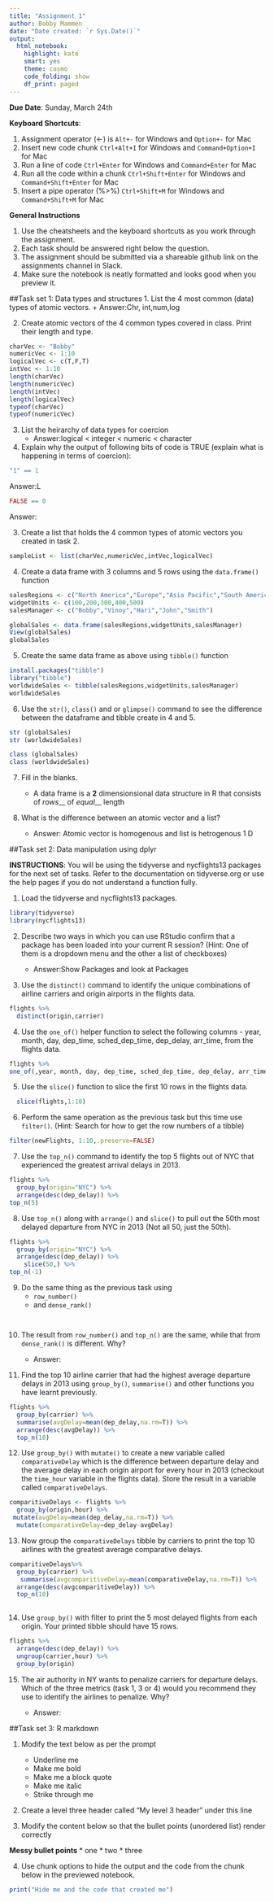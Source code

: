 ```yaml
---
title: "Assignment 1"
author: Bobby Mammen
date: "Date created: `r Sys.Date()`"
output:
  html_notebook:
    highlight: kate
    smart: yes
    theme: cosmo
    code_folding: show
    df_print: paged
---
```


**Due Date**: Sunday, March 24th

**Keyboard Shortcuts**:

1. Assignment operator (<-) is `Alt+-` for Windows and `Option+-` for Mac
2. Insert new code chunk `Ctrl+Alt+I` for Windows and `Command+Option+I` for Mac
3. Run a line of code `Ctrl+Enter` for Windows and `Command+Enter` for Mac
4. Run all the code within a chunk `Ctrl+Shift+Enter` for Windows and `Command+Shift+Enter` for Mac
5. Insert a pipe operator (%>%) `Ctrl+Shift+M` for Windows and `Command+Shift+M` for Mac

**General Instructions**

1. Use the cheatsheets and the keyboard shortcuts as you work through the assignment.
2. Each task should be answered right below the question.
3. The assignment should be submitted via a shareable github link on the assignments channel in Slack.
4. Make sure the notebook is neatly formatted and looks good when you preview it.

##Task set 1: Data types and structures
1. List the 4 most common (data) types of atomic vectors.
    + Answer:Chr, int,num,log

2. Create atomic vectors of the 4 common types covered in class. Print their length and type.

```r
charVec <- "Bobby"
numericVec <- 1:10
logicalVec <- c(T,F,T)
intVec <- 1:10
length(charVec)
length(numericVec)
length(intVec)
length(logicalVec)
typeof(charVec)
typeof(numericVec)

```

3. List the heirarchy of data types for coercion
    + Answer:logical < integer < numeric < character

4. Explain why the output of following bits of code is TRUE (explain what is happening in terms of coercion): 

```r
"1" == 1
```
Answer:L

```r
FALSE == 0
```
Answer:

3. Create a list that holds the 4 common types of atomic vectors you created in task 2.

```r
sampleList <- list(charVec,numericVec,intVec,logicalVec)
```
4. Create a data frame with 3 columns and 5 rows using the `data.frame()` function

```r
salesRegions <- c("North America","Europe","Asia Pacific","South America","Japan")
widgetUnits <- c(100,200,300,400,500)
salesManager <- c("Bobby","Vinoy","Hari","John","Smith")

globalSales <- data.frame(salesRegions,widgetUnits,salesManager)
View(globalSales)
globalSales

```
5. Create the same data frame as above using `tibble()` function

```r
install.packages("tibble")
library("tibble")
worldwideSales <- tibble(salesRegions,widgetUnits,salesManager)
worldwideSales
```

6. Use the `str()`, `class()` and or `glimpse()` command to see the difference between the dataframe and tibble create in 4 and 5.

```r
str (globalSales)
str (worldwideSales)

class (globalSales)
class (worldwideSales)

```

7. Fill in the blanks. 

    + A data frame is a __2__ dimensionsional data structure in R that consists of _rows___ of _equal___ length

8. What is the difference between an atomic vector and a list?
    + Answer: Atomic vector is homogenous and list is hetrogenous 1 D


##Task set 2: Data manipulation using dplyr

**INSTRUCTIONS**: You will be using the tidyverse and nycflights13 packages for the next set of tasks. Refer to the documentation on tidyverse.org or use the help pages if you do not understand a function fully.

1. Load the tidyverse and nycflights13 packages.

```r

library(tidyverse)
library(nycflights13)
```

2. Describe two ways in which you can use RStudio confirm that a package has been loaded into your current R session? (Hint: One of them is a dropdown menu and the other a list of checkboxes)

    + Answer:Show Packages and look at Packages 

3. Use the `distinct()` command to identify the unique combinations of airline carriers and origin airports in the flights data.

```r
flights %>% 
  distinct(origin,carrier)
```

4. Use the `one_of()` helper function to select the following columns -  year, month, day, dep_time, sched_dep_time, dep_delay, arr_time, from the flights data.

```r
flights %>% 
one_of(,year, month, day, dep_time, sched_dep_time, dep_delay, arr_time)
```

5. Use the `slice()` function to slice the first 10 rows in the flights data.

```r

  slice(flights,1:10)
```

6. Perform the same operation as the previous task but this time use `filter()`. (Hint: Search for how to get the row numbers of a tibble)

```r


filter(newFlights, 1:10,.preserve=FALSE)

```

7. Use the `top_n()` command to identify the top 5 flights out of NYC that experienced the greatest arrival delays in 2013.

```r
flights %>% 
  group_by(origin="NYC") %>% 
  arrange(desc(dep_delay)) %>% 
top_n(5)
```

8. Use `top_n()` along with `arrange()` and `slice()` to pull out the 50th most delayed departure from NYC in 2013 (Not all 50, just the 50th). 
```r
flights %>% 
  group_by(origin="NYC") %>% 
  arrange(desc(dep_delay)) %>% 
    slice(50,) %>% 
top_n(-1)

```

9. Do the same thing as the previous task using 
    + `row_number()`
    + and `dense_rank()`
```r

```

```r

```


10. The result from `row_number()` and `top_n()` are the same, while that from `dense_rank()` is different. Why?

    + Answer:

11. Find the top 10 airline carrier that had the highest average departure delays in 2013 using `group_by()`, `summarise()` and other functions you have learnt previously.
```r
flights %>% 
  group_by(carrier) %>% 
  summarise(avgDelay=mean(dep_delay,na.rm=T)) %>% 
  arrange(desc(avgDelay)) %>% 
  top_n(10)


```

12. Use `group_by()` with `mutate()` to create a new variable called `comparativeDelay` which is the difference between departure delay and the average delay in each origin airport for every hour in 2013 (checkout the `time_hour` variable in the flights data). Store the result in a variable called `comparativeDelays`.
```r
comparitiveDelays <- flights %>% 
  group_by(origin,hour) %>% 
 mutate(avgDelay=mean(dep_delay,na.rm=T)) %>% 
  mutate(comparativeDelay=dep_delay-avgDelay) 
```

13. Now group the `comparativeDelays` tibble by carriers to print the top 10 airlines with the greatest average comparative delays.
```r
comparitiveDelays%>% 
  group_by(carrier) %>% 
   summarise(avgcomparitiveDelay=mean(comparativeDelay,na.rm=T)) %>% 
  arrange(desc(avgcomparitiveDelay)) %>% 
  top_n(10)
  
```

14. Use `group_by()` with filter to print the 5 most delayed flights from each origin. Your printed tibble should have 15 rows.
```r
flights %>% 
  arrange(desc(dep_delay)) %>% 
  ungroup(carrier,hour) %>% 
  group_by(origin)
```

15. The air authority in NY wants to penalize carriers for departure delays. Which of the three metrics (task 1, 3 or 4) would you recommend they use to identify the airlines to penalize. Why?

    + Answer:
    
##Task set 3: R markdown

1. Modify the text below as per the prompt
    + Underline me
    + Make me bold
    + Make me a block quote
    + Make me italic
    + Strike through me

2. Create a level three header called "My level 3 header" under this line 

3. Modify the content below so that the bullet points (unordered list) render correctly

**Messy bullet points**
* one
* two
* three

4. Use chunk options to hide the output and the code from the chunk below in the previewed notebook.

```r
print("Hide me and the code that created me")
```


